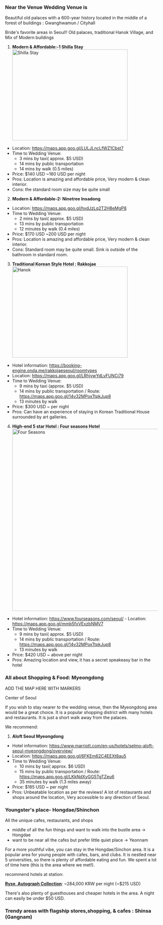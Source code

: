 
### Near the Venue Wedding Venue is

Beautiful old palaces with a 600-year history located in the middle of a forest of buildings : Gwanghwamun / Cityhall

Bride's favorite areas in Seoul!! Old palaces, traditional Hanok Village, and Mix of Modern buildings

1. **Modern & Affordable:-1 Shilla Stay**
   <img
     src={shilla}
     alt="Shilla Stay"
     class="w-full"
     width="380"
     height="300"
     loading="lazy"
   />

- Location: https://maps.app.goo.gl/LULJLncLfWZ1Cbst7
- Time to Wedding Venue:
  - 3 mins by taxi( approx. $5 USD)
  - 14 mins by public transportation
  - 14 mins by walk (0.5 miles)
- Price: $140 USD ~160 USD per night
- Pros: Location is amazing and affordable price, Very modern & clean interior.
- Cons: the standard room size may be quite small

2. **Modern & Affordable-2: Ninetree Insadong**

- Location: https://maps.app.goo.gl/hvdJzLq2T2H8eMgP8
- Time to Wedding Venue:
  - 2 mins by taxi( approx. $5 USD)
  - 13 mins by public transportation
  - 12 minutes by walk (0.4 miles)
- Price: $170 USD ~200 USD per night
- Pros: Location is amazing and affordable price, Very modern & clean interior.
- Cons: Standard room may be quite small. Sink is outside of the bathroom in standard room.

3. **Traditional Korean Style Hotel : Rakkojae**
   <img
     src={hanok}
     alt="Hanok"
     width="380"
     height="300"
     loading="lazy"
     class="w-full"
   />

- Hotel information: https://booking-engine.onda.me/rakkojaeseoul/roomtypes
- Location: https://maps.app.goo.gl/LRhjvwYdLvFUNCi79
- Time to Wedding Venue:
  - 9 mins by taxi (approx. $5 USD)
  - 14 mins by public transportation / Route: https://maps.app.goo.gl/14v32MPoxTtpkJup8
  - 13 minutes by walk
- Price: $300 USD ~ per night
- Pros: Can have an experience of staying in Korean Traditional House surrounded by art galleries.

4. **High-end 5 star Hotel : Four seasons Hotel**
   <img
     src="https://mblogthumb-phinf.pstatic.net/MjAyMDAxMDhfMzYg/MDAxNTc4NDQ3NzE2NDY2.0HJ5sLtT_lvsjeWYS5xZXWlhYJlrO67OUErSzJBNtpEg.IhHtwF1hQuHNRe_LgLNnVas6RAwtLgs_Q_slR2LAk6kg.JPEG.hotelonsen/002.jpg?type=w800"
     class="w-full"
     alt="Four Seasons"
     width="800"
     height="600"
     loading="lazy"
   />

- Hotel information: https://www.fourseasons.com/seoul/ - Location: https://maps.app.goo.gl/mmb5fxVExzbNMV7
- Time to Wedding Venue:
  - 9 mins by taxi( approx. $5 USD)
  - 14 mins by public transportation / Route: https://maps.app.goo.gl/14v32MPoxTtpkJup8
  - 13 minutes by walk
- Price: $420 USD ~ above per night
- Pros: Amazing location and view, it has a secret speakeasy bar in the hotel

### All about Shopping & Food: Myeongdong

ADD THE MAP HERE WITH MARKERS

Center of Seoul

If you wish to stay nearer to the wedding venue, then the Myeongdong area would be a great choice. It is a popular shopping district with many hotels and restaurants. It is just a short walk away from the palaces.

We recommend:

1. **Aloft Seoul Myeongdong**

- Hotel information: https://www.marriott.com/en-us/hotels/selmo-aloft-seoul-myeongdong/overview/
- Location: https://maps.app.goo.gl/6FKEm62C4EEXt8au5
- Time to Wedding Venue:
  - 10 mins by taxi( approx. $6 USD)
  - 15 mins by public transportation / Route: https://maps.app.goo.gl/LKkNdXyGG5TgTZeu6
  - 35 minutes by walk (1.3 miles away)
- Price: $185 USD ~ per night
- Pros: Unbeatable location as per the reviews! A lot of restaurants and shops around the location, Very accessible to any direction of Seoul.

### Youngster's place- Hongdae/Shinchon

All the unique cafes, restaurants, and shops

- middle of all the fun things and want to walk into the bustle area -> Hongdae
- want to be near all the cafes but prefer little quiet place -> Yeonnam

For a more youthful vibe, you can stay in the Hongdae/Sinchon area. It is a popular area for young people with cafes, bars, and clubs. It is nestled near 5 universities, so there is plenty of affordable eating and fun. We spent a lot of time here (this is the area where we met!).

recommend hotels at station:

**[Ryse, Autograph Collection](https://www.marriott.com/en-us/hotels/selsa-ryse-autograph-collection/overview/)**: \~284,000 KRW per night (\~$215 USD)

There's also plenty of guesthouses and cheaper hotels in the area. A night can easily be under $50 USD.

### Trendy areas with flagship stores,shopping, & cafes : Shinsa (Gangnam)
